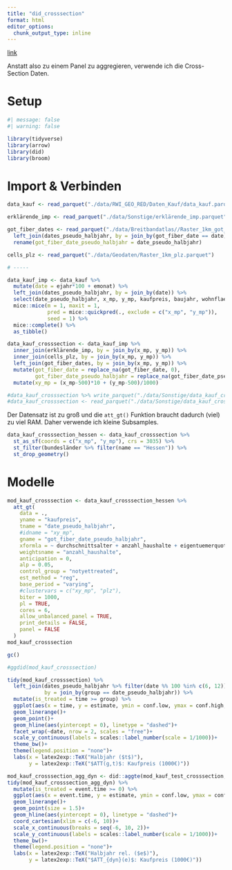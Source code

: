 ```yaml
---
title: "did_crosssection"
format: html
editor_options: 
  chunk_output_type: inline
---
```


[link](https://bcallaway11.github.io/did/articles/did-basics.html#repeated-cross-sections)

Anstatt also zu einem Panel zu aggregieren, verwende ich die Cross-Section Daten.

# Setup

```r
#| message: false
#| warning: false

library(tidyverse)
library(arrow)
library(did)
library(broom)
```

# Import & Verbinden

```r
data_kauf <- read_parquet("./data/RWI_GEO_RED/Daten_Kauf/data_kauf.parquet")

erklärende_imp <- read_parquet("./data/Sonstige/erklärende_imp.parquet")

got_fiber_dates <- read_parquet("./data/Breitbandatlas//Raster_1km_got_fiber_date.parquet") %>%
  left_join(dates_pseudo_halbjahr, by = join_by(got_fiber_date == date)) %>%
  rename(got_fiber_date_pseudo_halbjahr = date_pseudo_halbjahr)

cells_plz <- read_parquet("./data/Geodaten/Raster_1km_plz.parquet")

# -----

data_kauf_imp <- data_kauf %>%
  mutate(date = ejahr*100 + emonat) %>%
  left_join(dates_pseudo_halbjahr, by = join_by(date)) %>%
  select(date_pseudo_halbjahr, x_mp, y_mp, kaufpreis, baujahr, wohnflaeche, zimmeranzahl) %>%
  mice::mice(m = 1, maxit = 1,
             pred = mice::quickpred(., exclude = c("x_mp", "y_mp")), 
             seed = 1) %>%
  mice::complete() %>%
  as_tibble()

data_kauf_crosssection <- data_kauf_imp %>%
  inner_join(erklärende_imp, by = join_by(x_mp, y_mp)) %>%
  inner_join(cells_plz, by = join_by(x_mp, y_mp)) %>%
  left_join(got_fiber_dates, by = join_by(x_mp, y_mp)) %>%
  mutate(got_fiber_date = replace_na(got_fiber_date, 0),
         got_fiber_date_pseudo_halbjahr = replace_na(got_fiber_date_pseudo_halbjahr, 0)) %>%
  mutate(xy_mp = (x_mp-500)*10 + (y_mp-500)/1000)
```

```r
#data_kauf_crosssection %>% write_parquet("./data/Sonstige/data_kauf_crosssection_test.parquet")
#data_kauf_crosssection <- read_parquet("./data/Sonstige/data_kauf_crosssection_test.parquet")
```

Der Datensatz ist zu groß und die `att_gt()` Funktion braucht dadurch (viel) zu viel RAM. Daher verwende ich kleine Subsamples.

```r
data_kauf_crosssection_hessen <- data_kauf_crosssection %>%
  st_as_sf(coords = c("x_mp", "y_mp"), crs = 3035) %>%
  st_filter(bundesländer %>% filter(name == "Hessen")) %>%
  st_drop_geometry()
```

# Modelle

```r
mod_kauf_crosssection <- data_kauf_crosssection_hessen %>%
  att_gt(
    data = .,
    yname = "kaufpreis",
    tname = "date_pseudo_halbjahr",
    #idname = "xy_mp",
    gname = "got_fiber_date_pseudo_halbjahr",
    xformla = ~ durchschnittsalter + anzahl_haushalte + eigentuemerquote,
    weightsname = "anzahl_haushalte",
    anticipation = 0,
    alp = 0.05,
    control_group = "notyettreated",
    est_method = "reg",
    base_period = "varying",
    #clustervars = c("xy_mp", "plz"),
    biter = 1000,
    pl = TRUE,
    cores = 6,
    allow_unbalanced_panel = TRUE,
    print_details = FALSE,
    panel = FALSE
  )
mod_kauf_crosssection

gc()

#ggdid(mod_kauf_crosssection)

tidy(mod_kauf_crosssection) %>%
  left_join(dates_pseudo_halbjahr %>% filter(date %% 100 %in% c(6, 12)),
            by = join_by(group == date_pseudo_halbjahr)) %>%
  mutate(is_treated = time >= group) %>%
  ggplot(aes(x = time, y = estimate, ymin = conf.low, ymax = conf.high, color = is_treated))+
  geom_linerange()+
  geom_point()+
  geom_hline(aes(yintercept = 0), linetype = "dashed")+
  facet_wrap(~date, nrow = 2, scales = "free")+
  scale_y_continuous(labels = scales::label_number(scale = 1/1000))+
  theme_bw()+
  theme(legend.position = "none")+
  labs(x = latex2exp::TeX("Halbjahr ($t$)"),
       y = latex2exp::TeX("$ATT(g,t)$: Kaufpreis (1000€)"))

mod_kauf_crosssection_agg_dyn <- did::aggte(mod_kauf_test_crosssection, type = "dynamic", na.rm = TRUE)
tidy(mod_kauf_crosssection_agg_dyn) %>%
  mutate(is_treated = event.time >= 0) %>%
  ggplot(aes(x = event.time, y = estimate, ymin = conf.low, ymax = conf.high, color = is_treated))+
  geom_linerange()+
  geom_point(size = 1.5)+
  geom_hline(aes(yintercept = 0), linetype = "dashed")+
  coord_cartesian(xlim = c(-6, 10))+
  scale_x_continuous(breaks = seq(-6, 10, 2))+
  scale_y_continuous(labels = scales::label_number(scale = 1/1000))+
  theme_bw()+
  theme(legend.position = "none")+
  labs(x = latex2exp::TeX("Halbjahr rel. ($e$)"),
       y = latex2exp::TeX("$ATT_{dyn}(e)$: Kaufpreis (1000€)"))
```
